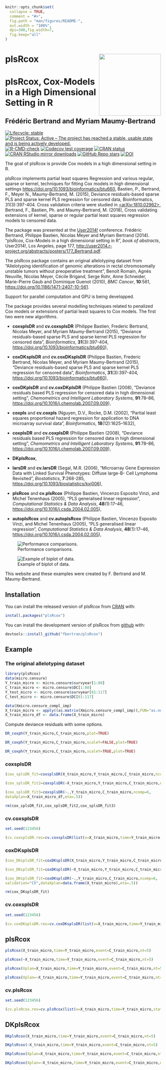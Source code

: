 <!-- README.md is generated from README.Rmd. Please edit that file -->

```r
knitr::opts_chunk$set(
  collapse = TRUE,
  comment = "#>",
  fig.path = "man/figures/README-",
  out.width = "100%",
  dpi=300,fig.width=7,
  fig.keep="all"
)
```

# plsRcox <img src="man/figures/logo.png" align="right" width="200"/>

# plsRcox, Cox-Models in a High Dimensional Setting in R
## Frédéric Bertrand and Myriam Maumy-Bertrand

<!-- badges: start -->
[![Lifecycle: stable](https://img.shields.io/badge/lifecycle-stable-green.svg)](https://lifecycle.r-lib.org/articles/stages.html)
[![Project Status: Active – The project has reached a stable, usable state and is being actively developed.](https://www.repostatus.org/badges/latest/active.svg)](https://www.repostatus.org/#active)
[![R-CMD-check](https://github.com/fbertran/plsRcox/workflows/R-CMD-check/badge.svg)](https://github.com/fbertran/plsRcox/actions)
[![Codecov test coverage](https://codecov.io/gh/fbertran/plsRcox/branch/master/graph/badge.svg)](https://codecov.io/gh/fbertran/plsRcox?branch=master)
[![CRAN status](https://www.r-pkg.org/badges/version/plsRcox)](https://cran.r-project.org/package=plsRcox)
[![CRAN RStudio mirror downloads](https://cranlogs.r-pkg.org/badges/plsRcox)](https://cran.r-project.org/package=plsRcox)
[![GitHub Repo stars](https://img.shields.io/github/stars/fbertran/plsRcox?style=social)](https://github.com/fbertran/plsRcox)
[![DOI](https://zenodo.org/badge/18454102.svg)](https://zenodo.org/badge/latestdoi/18454102)
<!-- badges: end -->


The goal of plsRcox is provide Cox models in a high dimensional setting in R.


plsRcox implements partial least squares Regression and various regular, sparse or kernel, techniques for fitting Cox models in high dimensional settings <https://doi.org/10.1093/bioinformatics/btu660>, Bastien, P., Bertrand, F., Meyer N., Maumy-Bertrand, M. (2015), Deviance residuals-based sparse PLS and sparse kernel PLS regression for censored data, Bioinformatics, 31(3):397-404. Cross validation criteria were studied in [<arXiv:1810.02962>](https://arxiv.org/abs/1810.01005), Bertrand, F., Bastien, Ph. and Maumy-Bertrand, M. (2018), Cross validating extensions of kernel, sparse or regular partial least squares regression models to censored data.


The package was presented at the [User2014!](http://user2014.r-project.org/) conference. Frédéric Bertrand, Philippe Bastien, Nicolas Meyer and Myriam Bertrand (2014). "plsRcox, Cox-Models in a high dimensional setting in R", *book of abstracts*, User2014!, Los Angeles, page 177,
<http://user2014.r-project.org/abstracts/posters/177_Bertrand.pdf>.


The plsRcox package contains an original allelotyping dataset from "Allelotyping identification of genomic alterations in rectal chromosomally unstable tumors without preoperative treatment", Benoît Romain, Agnès Neuville, Nicolas Meyer, Cécile Brigand, Serge Rohr, Anne Schneider, Marie-Pierre Gaub and Dominique Guenot (2010), *BMC Cancer*, **10**:561, <https://doi.org/10.1186/1471-2407-10-561>.


Support for parallel computation and GPU is being developped.


The package provides several modelling techniques related to penalized Cox models or extensions of partial least squares to Cox models. The first two were new algorithms.

- **coxsplsDR** and **cv.coxsplsDR** (Philippe Bastien, Frederic Bertrand, Nicolas Meyer, and Myriam Maumy-Bertrand (2015), "Deviance residuals-based sparse PLS and sparse kernel PLS regression for censored data", *Bioinformatics*, **31**(3):397-404, <https://doi.org/10.1093/bioinformatics/btu660>),

- **coxDKsplsDR** and **cv.coxDKsplsDR** (Philippe Bastien, Frederic Bertrand, Nicolas Meyer, and Myriam Maumy-Bertrand (2015), "Deviance residuals-based sparse PLS and sparse kernel PLS regression for censored data", *Bioinformatics*, **31**(3):397-404, <https://doi.org/10.1093/bioinformatics/btu660>),

- **coxDKplsDR** and **cv.coxDKplsDR** (Philippe Bastien (2008), "Deviance residuals based PLS regression for censored data in high dimensional setting", *Chemometrics and Intelligent Laboratory Systems*, **91**:78–86, <https://doi.org/10.1016/j.chemolab.2007.09.009>),

- **coxpls** and **cv.coxpls** (Nguyen, D.V., Rocke, D.M. (2002), "Partial least squares proportional hazard regression for application to DNA microarray survival data", *Bioinformatics*, **18**(12):1625–1632),

- **coxplsDR** and **cv.coxplsDR** (Philippe Bastien (2008), "Deviance residuals based PLS regression for censored data in high dimensional setting", *Chemometrics and Intelligent Laboratory Systems*, **91**:78–86, <https://doi.org/10.1016/j.chemolab.2007.09.009>),

- **DKplsRcox**,

- **larsDR** and **cv.larsDR** (Segal, M.R. (2006), "Microarray Gene Expression Data with Linked Survival Phenotypes: Diffuse large-B- Cell Lymphoma Revisited", *Biostatistics*, **7**:268-285, <https://doi.org/10.1093/biostatistics/kxj006>),

- **plsRcox** and **cv.plsRcox** (Philippe Bastien, Vincenzo Esposito Vinzi, and Michel Tenenhaus (2005), "PLS generalised linear regression", *Computational Statistics & Data Analysis*, **48**(1):17–46, <https://doi.org/10.1016/j.csda.2004.02.005>),

- **autoplsRcox** and **cv.autoplsRcox** (Philippe Bastien, Vincenzo Esposito Vinzi, and Michel Tenenhaus (2005), "PLS generalised linear regression", *Computational Statistics & Data Analysis*, **48**(1):17–46, <https://doi.org/10.1016/j.csda.2004.02.005>),


![Performance comparisons.](man/figures/boxplots_bioinfo.png)


![Example of biplot of data.](man/figures/biplot_bioinfo.png)

This website and these examples were created by F. Bertrand and M. Maumy-Bertrand.

## Installation

You can install the released version of plsRcox from [CRAN](https://CRAN.R-project.org) with:

```r
install.packages("plsRcox")
```

You can install the development version of plsRcox from [github](https://github.com) with:

```r
devtools::install_github("fbertran/plsRcox")
```

## Example

### The original allelotyping dataset

```r
library(plsRcox)
data(micro.censure)
Y_train_micro <- micro.censure$survyear[1:80]
C_train_micro <- micro.censure$DC[1:80]
Y_test_micro <- micro.censure$survyear[81:117]
C_test_micro <- micro.censure$DC[81:117]

data(Xmicro.censure_compl_imp)
X_train_micro <- apply((as.matrix(Xmicro.censure_compl_imp)),FUN="as.numeric",MARGIN=2)[1:80,]
X_train_micro_df <- data.frame(X_train_micro)
```

Compute deviance residuals with some options.

```r
DR_coxph(Y_train_micro,C_train_micro,plot=TRUE)
```
```r
DR_coxph(Y_train_micro,C_train_micro,scaleY=FALSE,plot=TRUE)
```
```r
DR_coxph(Y_train_micro,C_train_micro,scaleY=TRUE,plot=TRUE)
```

### coxsplsDR

```r
(cox_splsDR_fit=coxsplsDR(X_train_micro,Y_train_micro,C_train_micro,ncomp=6,eta=.5))

(cox_splsDR_fit2=coxsplsDR(~X_train_micro,Y_train_micro,C_train_micro,ncomp=6,eta=.5,trace=TRUE))

(cox_splsDR_fit3=coxsplsDR(~.,Y_train_micro,C_train_micro,ncomp=6,
dataXplan=X_train_micro_df,eta=.5))

rm(cox_splsDR_fit,cox_splsDR_fit2,cox_splsDR_fit3)
```

### cv.coxsplsDR

```r
set.seed(123456)

(cv.coxsplsDR.res=cv.coxsplsDR(list(x=X_train_micro,time=Y_train_micro, status=C_train_micro),nt=10,eta=.1))
```


### coxDKsplsDR

```r
(cox_DKsplsDR_fit=coxDKsplsDR(X_train_micro,Y_train_micro,C_train_micro,ncomp=6, validation="CV",eta=.5))

(cox_DKsplsDR_fit=coxDKsplsDR(~X_train_micro,Y_train_micro,C_train_micro,ncomp=6, validation="CV",eta=.5))

(cox_DKsplsDR_fit=coxDKsplsDR(~.,Y_train_micro,C_train_micro,ncomp=6,
validation="CV",dataXplan=data.frame(X_train_micro),eta=.5))

rm(cox_DKsplsDR_fit)
```

### cv.coxsplsDR

```r
set.seed(123456)

(cv.coxDKsplsDR.res=cv.coxDKsplsDR(list(x=X_train_micro,time=Y_train_micro, status=C_train_micro),nt=10,eta=.1))
```


## plsRcox

```r
plsRcox(X_train_micro,time=Y_train_micro,event=C_train_micro,nt=5)

plsRcox(~X_train_micro,time=Y_train_micro,event=C_train_micro,nt=5)

plsRcox(Xplan=X_train_micro,time=Y_train_micro,event=C_train_micro,nt=5,sparse=TRUE, alpha.pvals.expli=.15)

plsRcox(Xplan=~X_train_micro,time=Y_train_micro,event=C_train_micro,nt=5,sparse=TRUE, alpha.pvals.expli=.15)
```

### cv.plsRcox

```r
set.seed(123456)

(cv.plsRcox.res=cv.plsRcox(list(x=X_train_micro,time=Y_train_micro,status=C_train_micro),nt=10,verbose = FALSE))
```

## DKplsRcox

```r
DKplsRcox(X_train_micro,time=Y_train_micro,event=C_train_micro,nt=5)

DKplsRcox(~X_train_micro,time=Y_train_micro,event=C_train_micro,nt=5)

DKplsRcox(Xplan=X_train_micro,time=Y_train_micro,event=C_train_micro,nt=5,sparse=TRUE, alpha.pvals.expli=.15)

DKplsRcox(Xplan=~X_train_micro,time=Y_train_micro,event=C_train_micro,nt=5,sparse=TRUE, alpha.pvals.expli=.15)
```
